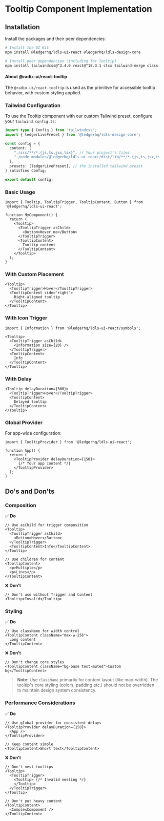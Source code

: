 
<Meta title="Communication/Tooltip/Implementation" />

# Tooltip Component Implementation

## Installation

Install the packages and their peer dependencies:

```bash
# Install the UI Kit
npm install @ledgerhq/ldls-ui-react @ledgerhq/ldls-design-core

# Install peer dependencies (including for Tooltip)
npm install tailwindcss@^3.4.0 react@^18.3.1 clsx tailwind-merge class-variance-authority @radix-ui/react-tooltip
```

#### **About @radix-ui/react-tooltip**

The `@radix-ui/react-tooltip` is used as the primitive for accessible tooltip behavior, with custom styling applied.

### Tailwind Configuration

To use the Tooltip component with our custom Tailwind preset, configure your `tailwind.config.ts`:

```typescript
import type { Config } from 'tailwindcss';
import { ledgerLivePreset } from '@ledgerhq/ldls-design-core';

const config = {
  content: [
    "./src/**/*.{js,ts,jsx,tsx}", // Your project's files
    "./node_modules/@ledgerhq/ldls-ui-react/dist/lib/**/*.{js,ts,jsx,tsx}" // Ledger UI Kit components
  ],
  presets: [ledgerLivePreset], // the installed tailwind preset
} satisfies Config;

export default config;
```

### Basic Usage

```tsx
import { Tooltip, TooltipTrigger, TooltipContent, Button } from '@ledgerhq/ldls-ui-react';

function MyComponent() {
  return (
    <Tooltip>
      <TooltipTrigger asChild>
        <Button>Hover me</Button>
      </TooltipTrigger>
      <TooltipContent>
        Tooltip content
      </TooltipContent>
    </Tooltip>
  );
}
```

### With Custom Placement

```tsx
<Tooltip>
  <TooltipTrigger>Hover</TooltipTrigger>
  <TooltipContent side="right">
    Right-aligned tooltip
  </TooltipContent>
</Tooltip>
```

### With Icon Trigger

```tsx
import { Information } from '@ledgerhq/ldls-ui-react/symbols';

<Tooltip>
  <TooltipTrigger asChild>
    <Information size={20} />
  </TooltipTrigger>
  <TooltipContent>
    Info
  </TooltipContent>
</Tooltip>
```

### With Delay

```tsx
<Tooltip delayDuration={300}>
  <TooltipTrigger>Hover</TooltipTrigger>
  <TooltipContent>
    Delayed tooltip
  </TooltipContent>
</Tooltip>
```

### Global Provider

For app-wide configuration:

```tsx
import { TooltipProvider } from '@ledgerhq/ldls-ui-react';

function App() {
  return (
    <TooltipProvider delayDuration={150}>
      {/* Your app content */}
    </TooltipProvider>
  );
}
```

## Do's and Don'ts

### Composition

✅ **Do**

```tsx
// Use asChild for trigger composition
<Tooltip>
  <TooltipTrigger asChild>
    <Button>Hover</Button>
  </TooltipTrigger>
  <TooltipContent>Info</TooltipContent>
</Tooltip>

// Use children for content
<TooltipContent>
  <p>Multiple</p>
  <p>Lines</p>
</TooltipContent>
```

❌ **Don't**

```tsx
// Don't use without Trigger and Content
<Tooltip>Invalid</Tooltip>
```

### Styling

✅ **Do**

```tsx
// Use className for width control
<TooltipContent className="max-w-256">
  Long content
</TooltipContent>
```

❌ **Don't**

```tsx
// Don't change core styles
<TooltipContent className="bg-base text-muted">Custom bg</TooltipContent>
```

> **Note**: Use `className` primarily for content layout (like max-width). The tooltip's core styling (colors, padding etc.) should not be overridden to maintain design system consistency.

### Performance Considerations

✅ **Do**

```tsx
// Use global provider for consistent delays
<TooltipProvider delayDuration={150}>
  <App />
</TooltipProvider>

// Keep content simple
<TooltipContent>Short text</TooltipContent>
```

❌ **Don't**

```tsx
// Don't nest tooltips
<Tooltip>
  <TooltipTrigger>
    <Tooltip> {/* Invalid nesting */}
    </Tooltip>
  </TooltipTrigger>
</Tooltip>

// Don't put heavy content
<TooltipContent>
  <ComplexComponent />
</TooltipContent>
```
